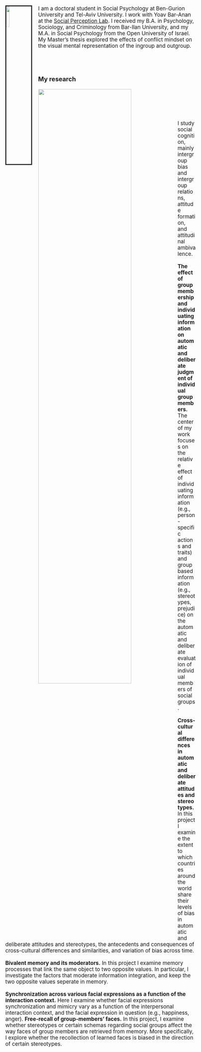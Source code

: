 <title>Mayan Navon | Ben-Gurion University</title>

<link rel="stylesheet" href="styles.css" type="text/css">
<link rel="stylesheet" href="site_libs/academicons-1.8.6/css/academicons.css"/>

<img src="images/me_crop.jpg" style="width:13%; border:3px solid; margin-right: 20px" align="left">

<style type="text/css"> body, td { font-size: 17px; } pre { font-size: 15px } </style>
<p>
I am a doctoral student in Social Psychology at Ben-Gurion University and Tel-Aviv University. 
I work with Yoav Bar-Anan at the [Social Perception Lab](https://www.tau.ac.il/~baranan/). 
I received my B.A. in Psychology, Sociology, and Criminology from Bar-Ilan University, and my M.A. in Social Psychology from the Open University of Israel. My Master’s thesis explored the effects of conflict mindset on the visual mental representation of the ingroup and outgroup.
</p>
<br><br>

<h3><b>My research</b></h3>
<p>
<img src="images/exemplars.png" style="width:70%; margin-right: 20px" align="left">
</p>
<p></p>
<br><br><br><br><br>
I study social cognition, mainly intergroup bias and intergroup relations, attitude formation, and attitudinal ambivalence. 
<br><br>
<b>The effect of group membership and individuating information on automatic and deliberate judgment of individual group members.</b> The center of my work focuses on the relative effect of individuating information (e.g., person-specific actions and traits) and group based information (e.g., stereotypes, prejudice) on the automatic and deliberate evaluation of individual members of social groups.
<br><br>
<b>Cross-cultural differences in automatic and deliberate attitudes and stereotypes.</b> In this project I examine the extent to which countries around the world share their levels of bias in automatic and deliberate attitudes and stereotypes, the antecedents and consequences of cross-cultural differences and similarities, and variation of bias across time.
<br><br>
<b>Bivalent memory and its moderators.</b> In this project I examine memory processes that link the same object to two opposite values. In particular, I investigate the factors that moderate information integration, and keep the two opposite values seperate in memory.
<br><br>
<b>Synchronization across various facial expressions as a function of the interaction context.</b> Here I examine whether facial expressions synchronization and mimicry vary as a function of the interpersonal interaction context, and the facial expression in question (e.g., happiness, anger).
<b>Free-recall of group-members’ faces.</b> In this project, I examine whether stereotypes or certain schemas regarding social groups affect the way faces of group members are retrieved from memory. More specifically, I explore whether the recollection of learned faces is biased in the direction of certain stereotypes.
<br><br>





